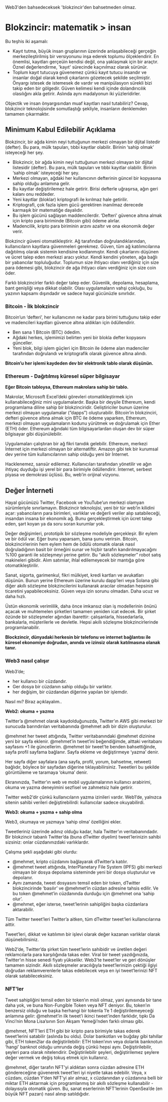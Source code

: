 Web3'den bahsedeceksek 'blokzincir'den bahsetmeden olmaz.

# Blokzincir: matematik > insan
Bu teşhis iki aşamalı:
- Kayıt tutma, büyük insan gruplarının üzerinde anlaşabileceği gerçeğin merkezileştirilmiş bir versiyonunu inşa ederek toplumu ölçeklendirir. En önemlisi, kayıtları gerçeüin kendisi değil, ona yaklaşmak için bir araçtır. Öznel değerlendirme, 'kayıt' sürecinde kaçınılmaz olarak sürünür. 
- Toplum kayıt tutucuya güvenemez çünkü kayıt tutucu insandır ve insanlar doğal olarak kendi çıkarlarını gözetecek şekilde seçilmiştir. Önyargı istesek de istemesek de vardır ve manipülasyon sürekli bizi takip eden bir gölgedir. 
Güven kelimesi kendi içinde dolandırıcılık olasılığını akla getirir. Aslında aynı madalyonun iki yüzleridirler. 

Objectik ve insan önyargısından muaf kayıtları nasıl tutabiliriz? Cevap, blokzincir teknolojisinde somutlaştığı şekliyle, insanların denklemden tamamen çıkarmaktır. 

## Minimum Kabul Edilebilir Açıklama 
Blokzincir, bir ağda kimin neyi tuttuğunun merkezi olmayan bir dijital listedir (defter). Bu para, mülk tapuları, tıbbi kayıtlar olabilir. Birinin ‘sahip olmak’ isteyeceği her şey. 

- Blokzincir, bir ağda kimin neyi tuttuğunun merkezi olmayan bir dijital listesidir (defter). Bu para, mülk tapuları ve tıbbi kayıtlar olabilir. Birinin ‘sahip olmak’ isteyeceği her şey.
- Merkezi olmayan, ağdaki her kullanıcının defterinin güncel bir kopyasına sahip olduğu anlamına gelir.
- Bu kayıtlar değiştirilemez hale getirir. Birisi defterle uğraşırsa, ağın geri kalanı onu reddeder.
- Yeni kayıtlar (bloklar) kriptografi ile kırılmaz hale getirilir.
- Kriptografi, çok fazla işlem gücü gerektiren inanılmaz derecede karmaşık bir matematiğe dayalıdır.
- Bu işlem gücünü sağlayan maddencilerdir. ‘Defteri’ güvence altına almak için kripto para biriminde (Bitcoin gibi) ödeme alırlar.
- Madencilik, kripto para biriminin arzını azaltır ve ona ekonomik değer verir.

Blokzincir güveni otomatikleştirir. Ağ tarafından doğrulandıklarından, kullanıcıların kayıtlara güvenmeleri gerekmez. Güven, tüm ağ katılımcılarına dağıtılmış olarak sistemin kendisine kodlanmıştır. Kendi çıkarlarını düşünen ve ücret talep eden merkezi aracı yoktur. Kendi kendini yöneten, ağa bağlı bir yabancılar topluluğudur. Toplumun size ihtiyacı olanı verdiğiniz için size para ödemesi gibi, blokzincir de ağa ihtiyacı olanı verdiğiniz için size coin öder. 

Farklı blokzincirler farklı değer talep eder. Güvenlik, depolama, hesaplama, bant genişliği veya dikkat olabilir. Olası uygulamaların vahşi çokluğu, bu yazının kapsamı dışındadır ve sadece hayal gücünüzle sınırlıdır.

### Bitcoin - İlk blokzincir

Bitcoin’un ‘defteri’, her kullanıcının ne kadar para birimi tuttuğunu takip eder ve madencileri kayıtları güvence altına aldıkları için ödüllendirir. 

- Ben sana 1 Bitcoin (BTC) ödedim.
- Ağdaki herkes, işlemimizi belirten yeni bir blokla defter kopyasını günceller.
- Yeni blok, bilgi işlem güçleri için Bitcoin ile ödeme alan madenciler tarafından doğrulandı ve kriptografik olarak güvence altına alındı.

**Bitcoin’u her işlemi kaydeden dev bir elektronik tablo olarak düşünün.**

### Ethereum - Dağıtılmış küresel süper bilgisayar

**Eğer Bitcoin tabloysa, Ethereum makrolara sahip bir tablo.** 

Makrolar, Microsoft Excel’deki görevleri otomatikleştirmek için kullanabileceğiniz mini uygulamalardır. Başka bir deyşile Ethereum, kendi programlama diline sahip bir blokzinciridir. Geliştiriciler bunun üzerine merkezi olmayan uygulamalar (”dapps”) oluşturabilir. Bitcoin’in blokzinciri, defteri güvence altına almak için BTC ile ödeme yaparken, Ethereum, merkezi olmayan uygulamaların kodunu yürütmek ve doğrulamak için Ether (ETH) öder. Ethereum ağındaki tüm bilgisayarlardan oluşan dev bir süper bilgisayar gibi düşünülebilir. 

Uygulamaları çalıştıran bir ağ fikri tanıdık gelebilir. Ethereum, merkezi İnternet için merkezi olmayan bir alternatiftir. Amazon gibi tek bir kurumsal dev yerine tüm kullanıcılarının sahip olduğu yeni bir İnternet. 

Hacklenemez, sansür edilemez. Kullanıcıları tarafından yönetilir ve ağın ihtiyaç duyduğu işi yerel bir para birimiyle ödüllendirir. İnternet, serbest piyasa ve demokrasi üçlüsü. Bu, web’in orijinal vizyonu.

## Değer İnterneti

Hayal gücünüzü Twitter, Facebook ve YouTube’un merkezi olamyan sürümleriyle sınırlamayın. Blokzincir teknolojisi, yeni bir tür web’in kilidini açar: yabancıların para birimleri, varlıklar ve değerli veriler alıp satabileceği, insandan insana bir ekonomik ağ. Bunu gerçekleştirmek için ücret talep eden, şart koyan ya da soru soran kurumlar yok. 

Değer değişimleri, prototipik bir sözleşme modeliyle gerçekleşir. Bir eylem ve bir ödül var. Eğer bunu yaparsam, bana şunu verirsin. Bitcoin, blokzincirlerinin hem eylem hem de ödülü otomatik olarak nasıl doğruladığının basit bir örneğini sunar ve hiçbir tarafın kandırılmayacağını %100 garanti ile sözleşmeyi yerine getirir. Bu “akıllı sözleşmeler” robot satış makineleri gibidir. Alım satımlar, ihlal edilemeyecek bir mantığa göre otomatikleştirilir. 

Sanat, sigorta, garimenkul, fikri mülkiyet, kredi kartları ve avukatları düşünün. Bunun yerine Ethereum üzerine kurulu dapp’leri veya Solana gibi diğer akıllı sözleşme blokzincilerini kullanarak aracılar olmadan hepsinin ticaretini yapabileceksiniz. Güven veya izin sorunu olmadan. Daha ucuz ve daha hızlı. 

Üstün ekonomik verimlilik, daha önce imkansız olan iş modellerinin önünü açacak ve muhtemelen şirketleri tamamen yeniden icat edecek. Bir şirket özünde bir sözleşmeler ağından ibarettir: çalışanlarla, hissedarlarla, bankalarla, müşterilerle ve devletle. Hepsi akıllı sözleşme blokzincirlerinde programlanabilir. 

**Blockzincir, dünyadaki herkesin bir telefonu ve internet bağlantısı ile küresel ekonomiye doğrudan, anında ve izinsiz olarak katılmasına olanak tanır.** 

### Web3 nasıl çalışır

Web3’de;

- her kullanıcı bir cüzdandır.
- Ger dosya bir cüzdanın sahip olduğu bir varlıktır.
- her değişim, bir cüzdandan diğerine yapılan bir işlemdir.

Nasıl mı? Biraz açıklayalım.. 

**Web2: okuma + yazma**

Twitter’a @mehmet olarak kaydolduğunuzda, Twitter’ın AWS gibi merkezi bir sunucuda barındırılan veritabanında @mehmet adlı bir dizin oluşturulur. 

@mehmet her tweet attığında, Twitter veritabanındaki @mehmet dizinine yeni bir sayfa eklenir. @mehmet’in tweet’ini beğendiğimde, alttaki veritabanı sayfasını +1 ile güncellerim. @mehmet bir tweet’te benden bahsettiğinde, sayfa profil sayfama bağlanır. Sayfa ekleme ve değiştirmeye ‘yazma’ denir. 

Her sayfa diğer sayfalara (ana sayfa, profil, yorum, bahsetme, retweet) bağlıdır, böylece bir sayfadan diğerine tıklayabilirsiniz. Tweetleri bu şekilde görüntüleme ve taramaya ‘okuma’ denir. 

Ekranınızda, Twitter’ın web ve mobil uygulamalarının kullanıcı arabirimi, okuma ve yazma deneyimini sezfisel ve zahmetsiz hale getirir. 

Twitter web2’dir çünkü kullanıcıların yazma izinileri vardır. Web1’de, yalnızca sitenin sahibi verileri değiştirebilirdi: kullanıcılar sadece okuyabilirdi. 

**Web3: okuma + yazma + sahip olma**

Web3, okumaya ve yazmaya ‘sahip olma’ özelliğini ekler. 

Tweetleriniz üzerinde adınız olduğu kadar, hala Twitter’ın veritabanındadır. Bir blokzincir tabanlı Twitter’da (buna dTwitter diyelim) tweet’lerinizin sahibi sizsiniz: onlar cüzdanınızdaki varlıklardır.

Çalışma şekli aşağıdaki gibi olurdu:

- @mehmet, kripto cüzdanını bağlayarak dTwitter’a katılır.
- @mehmet tweet attığında, InterPlanetary File System (IPFS) gibi merkezi olmayan bir dosya depolama sisteminde yeni bir dosya oluşturulur ve depolanır.
- Aynı zamanda, tweet dosyasını temsil eden bir token, dTwitter blokzincirinde ‘basılır’ ve @mehmet’in cüzdan adresine tahsis edilir. Ve bu token @mehmet’in cüzdanında durduğu için @mehmet ona ‘sahip olur’.
- @mehmet, eğer isterse, tweet’lerinin sahipliğini başka cüzdanlara aktarabilir.

 Tüm Twitter tweet’leri Twitter’a aitken, tüm dTwitter tweet’leri kullanıcılarına aittir. 

Tweet’leri, dikkat ve katılımın bir işlevi olarak değer kazanan varlıklar olarak düşünebilirsiniz. 

Web2’de, Twitter’da şirket tüm tweet’lerin sahibidir ve üretilen değeri reklamcılarla para karşılığında takas eder. Viral bir tweet yazdığınızda, Twitter’ın hisse senedi fiyatı yükselikr. Web3’te tweet’ler ve geri dönüşler tamamen sizindir. Akıllı sözleşmeler aracılığıyla tweet’lerinizin çektiği ilgiyi doğrudan reklamverenlerle takas edebilecek veya en iyi tweet’lerinizi NFT olarak satabileceksiniz.

### NFT’ler

Tweet sahipliğini temsil eden bir token’ın misli olmaz, yani aynısında bir tane daha yok, ve buna Non-Fungible Token veya NFT deniyor. Bu, token’ın benzersiz olduğu ve başka herhangi bir tokenla 1’e 1 değiştirilemeyeceği anlamına gelir: @mehmet’in ilk tweet’i ikinci tweet’inden farklıdır, tıpkı Da Vinci’nin Mona Lisa’sının Son Akşam Yemeği’nden farklı olması gibi. 

@mehmet, NFT’leri ETH gibi bir kripto para birimiyle takas ederek tweet’lerini satabilir (aslında bu oldu). Dolar bankotları ve buğday gibi tahıllar gibi, ETH token2lar da değiştirilebilir: ETH token’ının veya dolarlık banknotun ‘hangi’ banknot olduğu umrunda değiş çünkü hepsi aynı. Değiştirilebilir, şeyleri para olarak nitelendirir. Değiştirilebilir şeyleri, değiştirilemez şeylere değer vermek ve değiş tokuş etmek için kullanırız.  

@mehmet, diğer tarafın NFT’yi aldıktan sonra cüzdan adresine ETH göndereceğine güvenerek tweet’leri iyi niyetle takas edebilir. Veya, x cüzdanı, cüzdan Y’den NFT’yi alır almaz, x cüzdanından y cüzdanına belli bir miktar ETH aktarmak için programlanmış bir akıllı sözleşme kullanabilir - dolayısıyla otomatik güven. Bu, sanat eserlerinin NFT’lerinin OpenSea’de (en büyük NFT pazarı) nasıl alınıp satıldığıdır.